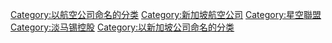 [[Category:以航空公司命名的分类|Category:以航空公司命名的分类]]
[[Category:新加坡航空公司|Category:新加坡航空公司]]
[[Category:星空聯盟|Category:星空聯盟]]
[[Category:淡马锡控股|Category:淡马锡控股]]
[[Category:以新加坡公司命名的分类|Category:以新加坡公司命名的分类]]